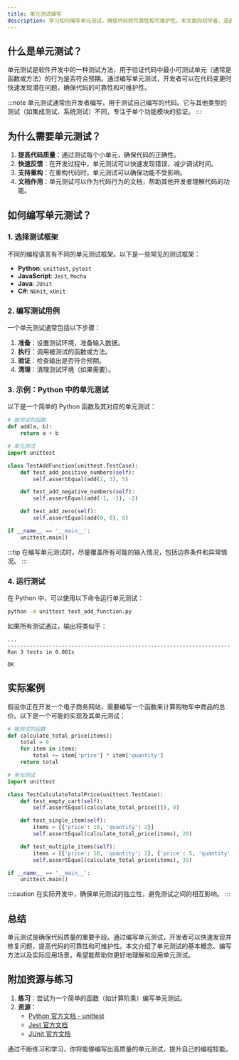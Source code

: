 ```yaml
---
title: 单元测试编写
description: 学习如何编写单元测试，确保代码的可靠性和可维护性。本文面向初学者，涵盖单元测试的基本概念、编写方法以及实际应用场景。
---
```


## 什么是单元测试？

单元测试是软件开发中的一种测试方法，用于验证代码中最小可测试单元（通常是函数或方法）的行为是否符合预期。通过编写单元测试，开发者可以在代码变更时快速发现潜在问题，确保代码的可靠性和可维护性。

:::note
单元测试通常由开发者编写，用于测试自己编写的代码。它与其他类型的测试（如集成测试、系统测试）不同，专注于单个功能模块的验证。
:::

## 为什么需要单元测试？

1. **提高代码质量**：通过测试每个小单元，确保代码的正确性。
2. **快速反馈**：在开发过程中，单元测试可以快速发现错误，减少调试时间。
3. **支持重构**：在重构代码时，单元测试可以确保功能不受影响。
4. **文档作用**：单元测试可以作为代码行为的文档，帮助其他开发者理解代码的功能。

## 如何编写单元测试？

### 1. 选择测试框架

不同的编程语言有不同的单元测试框架。以下是一些常见的测试框架：

- **Python**: `unittest`, `pytest`
- **JavaScript**: `Jest`, `Mocha`
- **Java**: `JUnit`
- **C#**: `NUnit`, `xUnit`

### 2. 编写测试用例

一个单元测试通常包括以下步骤：

1. **准备**：设置测试环境，准备输入数据。
2. **执行**：调用被测试的函数或方法。
3. **验证**：检查输出是否符合预期。
4. **清理**：清理测试环境（如果需要）。

### 3. 示例：Python 中的单元测试

以下是一个简单的 Python 函数及其对应的单元测试：

```python
# 被测试的函数
def add(a, b):
    return a + b
```

```python
# 单元测试
import unittest

class TestAddFunction(unittest.TestCase):
    def test_add_positive_numbers(self):
        self.assertEqual(add(2, 3), 5)

    def test_add_negative_numbers(self):
        self.assertEqual(add(-1, -1), -2)

    def test_add_zero(self):
        self.assertEqual(add(0, 0), 0)

if __name__ == '__main__':
    unittest.main()
```

:::tip
在编写单元测试时，尽量覆盖所有可能的输入情况，包括边界条件和异常情况。
:::

### 4. 运行测试

在 Python 中，可以使用以下命令运行单元测试：

```bash
python -m unittest test_add_function.py
```

如果所有测试通过，输出将类似于：

```
...
----------------------------------------------------------------------
Ran 3 tests in 0.001s

OK
```

## 实际案例

假设你正在开发一个电子商务网站，需要编写一个函数来计算购物车中商品的总价。以下是一个可能的实现及其单元测试：

```python
# 被测试的函数
def calculate_total_price(items):
    total = 0
    for item in items:
        total += item['price'] * item['quantity']
    return total
```

```python
# 单元测试
import unittest

class TestCalculateTotalPrice(unittest.TestCase):
    def test_empty_cart(self):
        self.assertEqual(calculate_total_price([]), 0)

    def test_single_item(self):
        items = [{'price': 10, 'quantity': 2}]
        self.assertEqual(calculate_total_price(items), 20)

    def test_multiple_items(self):
        items = [{'price': 10, 'quantity': 2}, {'price': 5, 'quantity': 3}]
        self.assertEqual(calculate_total_price(items), 35)

if __name__ == '__main__':
    unittest.main()
```

:::caution
在实际开发中，确保单元测试的独立性，避免测试之间的相互影响。
:::

## 总结

单元测试是确保代码质量的重要手段。通过编写单元测试，开发者可以快速发现并修复问题，提高代码的可靠性和可维护性。本文介绍了单元测试的基本概念、编写方法以及实际应用场景，希望能帮助你更好地理解和应用单元测试。

## 附加资源与练习

1. **练习**：尝试为一个简单的函数（如计算阶乘）编写单元测试。
2. **资源**：
   - [Python 官方文档 - unittest](https://docs.python.org/3/library/unittest.html)
   - [Jest 官方文档](https://jestjs.io/docs/getting-started)
   - [JUnit 官方文档](https://junit.org/junit5/docs/current/user-guide/)

通过不断练习和学习，你将能够编写出高质量的单元测试，提升自己的编程技能。